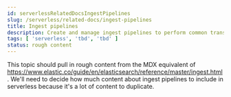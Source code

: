 ```yaml
---
id: serverlessRelatedDocsIngestPipelines
slug: /serverless/related-docs/ingest-pipelines
title: Ingest pipelines
description: Create and manage ingest pipelines to perform common transformations and enrichments on your data.
tags: [ 'serverless', 'tbd', 'tbd' ]
status: rough content
---
```



<RoughContent />

This topic should pull in rough content from the MDX equivalent of https://www.elastic.co/guide/en/elasticsearch/reference/master/ingest.html.
We'll need to decide how much content about ingest pipelines to include in serverless because it's a lot of content to duplicate.